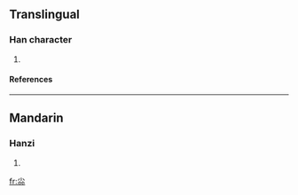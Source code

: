 ==Translingual==
===Han character===
{{Han char|rn=42|rad=小|as=06|sn=9|four=|canj=火火火 (FFF), X火火火 (XFFF)}}
# {{defn|Han|sort=小06}}

====References====
{{Han ref|kx=0297.140|dkj=07498|dj=0592.050|hdz=10564.080|uh=5C1B|ud=23579}}
----

==Mandarin==
===Hanzi===
{{cmn-hanzi|pin=[[liáo]] ([[liao2]]), [[m]] (mo)|wg=liao<sup>2</sup>, <sup>o</sup>}}
# {{defn|Mandarin}}

[[fr:尛]]